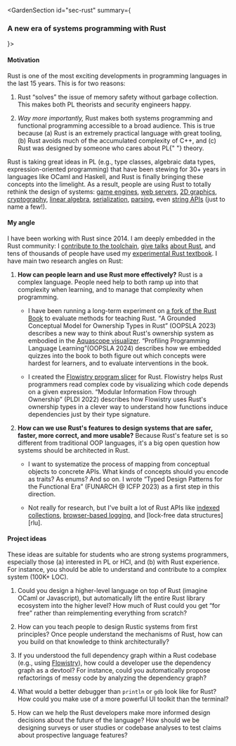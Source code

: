 
<GardenSection
   id="sec-rust"
  summary={<h3>A new era of systems programming with Rust</h3>}>
<section>

#### Motivation

Rust is one of the most exciting developments in programming languages in the last 15 years. This is for two reasons:

1. Rust <q>solves</q> the issue of memory safety without garbage collection. This makes both <abbr>PL</abbr> theorists and security engineers happy.

2. *Way more importantly,* Rust makes both systems programming and functional programming accessible to a broad audience. This is true because (a) Rust is an extremely practical language with great tooling, (b) Rust avoids much of the accumulated complexity of C++, and (c) Rust was designed by someone who cares about <abbr>PL</abbr>{" "} theory.

Rust is taking great ideas in <abbr>PL</abbr> (e.g., type classes, algebraic data types, expression-oriented programming) that have been stewing for 30+ years in languages like OCaml and Haskell, and Rust is finally bringing these concepts into the limelight. As a result, people are using Rust to totally rethink the design of systems: [game engines][bevy], [web servers][rocket], [<abbr>2D</abbr> graphics][xilem], [cryptography][rustls], [linear algebra][nalgebra], [serialization][serde], [parsing][nom], even [string <abbr>API</abbr>s][string] (just to name a few!).
  
</section>

<section>

#### My angle

I have been working with Rust since 2014. I am deeply embedded in the Rust community: I [contribute to the toolchain][scrape-examples], [give talks][strange-loop-talk] [about Rust][rustconf-talk], and tens of thousands of people have used my [experimental Rust textbook][rust-book]. I have main two research angles on Rust:
  
1. **How can people learn and use Rust more effectively?** Rust is a complex language. People need help to both ramp up into that complexity when learning, and to manage that complexity when programming.
  
   - I have been running a long-term experiment on [a fork of the Rust Book][rust-book] to evaluate methods for teaching Rust. <q><Ref id="ownership-conceptual-model">A Grounded Conceptual Model for Ownership Types in Rust</Ref></q> (<abbr>OOPSLA</abbr> 2023) describes a new way to think about Rust's ownership system as embodied in the [Aquascope visualizer][aquascope]. <q><Ref id="profiling-learning">Profiling Programming Language Learning</Ref></q>(<abbr>OOPSLA</abbr> 2024) describes how we embedded quizzes into the book to both figure out which concepts were hardest for learners, and to evaluate interventions in the book.
    
   - I created the [Flowistry program slicer][flowistry] for Rust. Flowistry helps Rust programmers read complex code by visualizing which code depends on a given expression. <q><Ref id="flowistry">Modular Information Flow through Ownership</Ref></q> (<abbr>PLDI</abbr> 2022) describes how Flowistry uses Rust's ownership types in a clever way to understand how functions induce dependencies just by their type signature.

2. **How can we use Rust's features to design systems that are safer, faster, more correct, and more usable?** Because Rust's feature set is so different from traditional <abbr>OOP</abbr> languages, it's a big open question how systems should be architected in Rust.
  
   - I want to systematize the process of mapping from conceptual objects to concrete APIs. What kinds of concepts should you encode as traits? As enums? And so on. I wrote <q><Ref id="rust-design-patterns">Typed Design Patterns for the Functional Era</Ref></q> (<abbr>FUNARCH @ ICFP</abbr> 2023) as a first step in this direction.
        
   - Not really for research, but I've built a lot of Rust <abbr>API</abbr>s like [indexed collections][indexical], [browser-based logging][web-logger], and [lock-free data structures][rlu].

</section>

<section>

#### Project ideas

These ideas are suitable for students who are strong systems programmers, especially those (a) interested in <abbr>PL</abbr> or <abbr>HCI</abbr>, and (b) with Rust experience. For instance, you should be able to understand and contribute to a complex system (100K+ LOC).

1. Could you design a higher-level language on top of Rust (imagine OCaml or Javascript), but automatically lift the entire Rust library ecosystem into the higher level? How much of Rust could you get <q>for free</q> rather than reimplementing everything from scratch?
    
2. How can you teach people to design Rustic systems from first principles? Once people understand the mechanisms of Rust, how can you build on that knowledge to think architecturally?

3. If you understood the full dependency graph within a Rust codebase (e.g., using [Flowistry][flowistry]), how could a developer use the dependency graph as a devtool? For instance, could you automatically propose refactorings of messy code by analyzing the dependency graph?

4. What would a better debugger than `println` or `gdb` look like for Rust? How could you make use of a more powerful <abbr>UI</abbr> toolkit than the terminal?

5. How can we help the Rust developers make more informed design decisions about the future of the language? How should we be designing surveys or user studies or codebase analyses to test claims about prospective language features?

</section>
</GardenSection>

[bevy]: https://bevyengine.org/
[rocket]: https://rocket.rs/
[xilem]: https://github.com/linebender/xilem
[rustls]: https://github.com/rustls/rustls
[nalgebra]: https://docs.rs/nalgebra/latest/nalgebra/
[serde]: http://serde.rs/
[nom]: https://lib.rs/crates/nom
[string]: https://doc.rust-lang.org/std/string/struct.String.html
[scrape-examples]: https://github.com/rust-lang/rfcs/blob/master/text/3123-rustdoc-scrape-examples.md
[strange-loop-talk]: https://www.youtube.com/watch?v=bnnacleqg6k
[rustconf-talk]: https://www.youtube.com/watch?v=x5EbGrgmXKw
[rust-book]: https://rust-book.cs.brown.edu
[aquascope]: https://cognitive-engineering-lab.github.io/aquascope
[flowistry]: https://github.com/willcrichton/flowistry/
[indexical]: https://github.com/willcrichton/indexical
[web-logger]: https://github.com/willcrichton/web-logger
[rlu-rs]: https://github.com/willcrichton/rlu-rs